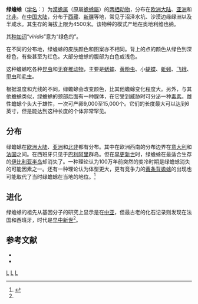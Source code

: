 {{Speciesbox
| image = Bufo viridis sc.JPG<!--更換圖片時請保證確實是Bufotes viridis -->
| status = LC
| status_system = IUCN3.1
| taxon = Bufotes viridis
| authority = ([[Josephus_Nicolaus_Laurenti|Laurenti]], 1768)
| range_map = Pseudepidalea viridis dis.png
| synonyms = *''Bufo viridis'' <br>{{small|Laurenti, 1768}}
*''Pseudepidalea viridis'' <br>{{small|— [[Darrel_R._Frost|Frost]] et al., 2006}}
| synonyms_ref =<ref>"''Bufotes viridis'' ". Amphibian Species of the World 6.0, an Online Reference. American Museum of Natural History. research.amnh.org/vz/herpetology/amphibia.</ref>
}}

'''绿蟾蜍'''（[[学名|学名]]：{{lang|la|''Bufotes viridis''}}）为[[漠蟾属|漠蟾属]]（原屬[[蟾蜍屬|蟾蜍屬]]）的[[两栖动物|两栖动物]]，分布在[[欧洲大陆|欧洲大陆]]、[[亚洲|亚洲]]和[[北非|北非]]。在[[中国大陆|中国大陆]]，分布于[[西藏|西藏]]、[[新疆|新疆]]等地，常见于沼泽水坑、沙漠边缘绿洲以及半咸水。其生存的海拔上限为4500米。该物种的模式产地在奥地利维也纳。

其[[种加词|种加词]]“''viridis''”意为“绿色的”。

在不同的分布地，绿蟾蜍的皮肤颜色和图案亦不相同。背上的点的颜色从绿色到深棕色，有些甚至为红色。大部分蟾蜍的腹部为白色或浅色。

这种蟾蜍吃各种[[昆虫|昆虫]]和[[无脊椎动物|无脊椎动物]]，主要是[[蟋蟀|蟋蟀]]、[[黄粉虫|黄粉虫]]、小[[蝴蝶|蝴蝶]]、[[蚯蚓|蚯蚓]]、[[飞蛾|飞蛾]]、[[甲虫|甲虫]]和[[毛虫|毛虫]]。

根据温度和光线的不同，绿蟾蜍会改变颜色，比其他蟾蜍变化程度大。另外，与其他蟾蜍类似，绿蟾蜍的颈部后面有一种腺体，在它受到威胁时可分泌一种[[毒素|毒素]]。雌性蟾蜍个头大于雄性，一次可产卵9,000至15,000个。它们的长度最大可以达到6英寸，但是能达到这种长度的个体非常罕见。

==分布==
绿蟾蜍在[[欧洲大陆|欧洲大陆]]、[[亚洲|亚洲]]和[[北非|北非]]都有分布。其中在欧洲西南的分布边界在[[意大利|意大利]]和[[法国|法国]]之间。在西班牙只见于[[巴利阿里|巴利阿里]]群岛。但在[[早更新世|早更新世]]时，绿蟾蜍在最适合生存的[[伊比利亚半岛|伊比利亚半岛]]却消失了。一种理论认为100万年前突然的变冷时期是绿蟾蜍消失的可能因素之一。还有一种理论认为体型更大，更有竞争力的[[黄条背蟾蜍|黄条背蟾蜍]]的出现也可能取代了当时绿蟾蜍在当地的地位。<ref name="科学网">{{cite news|title=化石揭示伊比利亚绿蟾蜍消失之谜|url=http://paper.sciencenet.cn/htmlpaper/2011461523296815986.shtm?id=15986|accessdate=2011-04-06|newspaper=科学网|date=2011-04-06}}</ref>

==进化==

绿蟾蜍的祖先从基因分子的研究上显示是在[[中亚|中亚]]，但最古老的化石记录则发现在法国和西班牙，时代是[[早中新世|早中新世]]<ref name="科学网" />。

== 参考文献 ==
{{reflist}}
{{refbegin}}
*{{cite journal|last=Stöck|first=Matthias|coauthors=Craig Moritz, Michael Hickerson, Daniel Frynta, Tatjana Dujsebayeva, Valery Eremchenko, J. Robert Macey, Theodore J. Papenfuss and David B. Wake|date=02-06-06|title=Evolution of mitochondrial relationships and biogeography of Palearctic green toads (Bufo viridis subgroup) with insights in their genomic plasticity |journal=Molecular Phylogenetics and Evolution|volume=41|issue=3|pages=663-689}}
*{{cite journal|last=Stöck|first=Matthias|coauthors=Alessandra Sicilia, Natalia M Belfiore, David Buckley, Sabrina Lo Brutto, Mario Lo Valvo, Marco Arculeo|date=08-02-23|title=Post-Messinian evolutionary relationships across the Sicilian channel: Mitochondrial and nuclear markers link a new green toad from Sicily to African relatives|journal=BMC Evolutionary Biology|volume=56|issue=8|issn=1471-2148|oclc=47657384|url=http://www.biomedcentral.com/1471-2148/8/56}}
{{refend}}
{{Wikispecies|Bufo viridis}}
{{Taxonbar|from=Q243242}}

[[Category:漠蟾屬|L]]
[[Category:歐洲兩棲動物|L]]
[[Category:1768年描述的动物|L]]